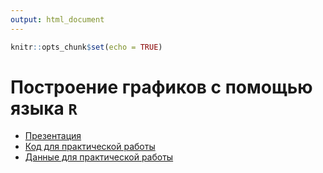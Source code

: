 ```yaml
---
output: html_document
---
```


```r
knitr::opts_chunk$set(echo = TRUE)
```

# Построение графиков с помощью языка `R`

- [Презентация](intro_ggplot.html)
- [Код для практической работы](intro_ggplot.R)
- [Данные для практической работы](data/fev.xls)

